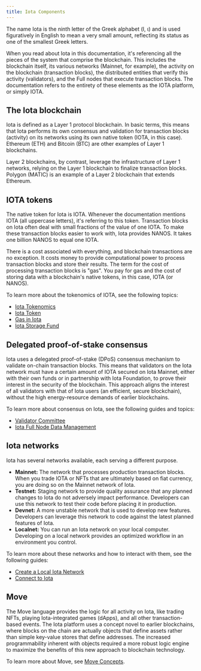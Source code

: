 ```yaml
---
title: Iota Components
---
```


The name Iota is the ninth letter of the Greek alphabet (Ι, ι) and is used figuratively in English to mean a very small amount, reflecting its status as one of the smallest Greek letters.

When you read about Iota in this documentation, it's referencing all the pieces of the system that comprise the blockchain. This includes the blockchain itself, its various networks (Mainnet, for example), the activity on the blockchain (transaction blocks), the distributed entities that verify this activity (validators), and the Full nodes that execute transaction blocks. The documentation refers to the entirety of these elements as the IOTA platform, or simply IOTA.

## The Iota blockchain

Iota is defined as a Layer 1 protocol blockchain. In basic terms, this means that Iota performs its own consensus and validation for transaction blocks (activity) on its networks using its own native token (IOTA, in this case). Ethereum (ETH) and Bitcoin (BTC) are other examples of Layer 1 blockchains.

Layer 2 blockchains, by contrast, leverage the infrastructure of Layer 1 networks, relying on the Layer 1 blockchain to finalize transaction blocks. Polygon (MATIC) is an example of a Layer 2 blockchain that extends Ethereum.

## IOTA tokens

The native token for Iota is IOTA. Whenever the documentation mentions IOTA (all uppercase letters), it's referring to this token. Transaction blocks on Iota often deal with small fractions of the value of one IOTA. To make these transaction blocks easier to work with, Iota provides NANOS. It takes one billion NANOS to equal one IOTA.

There is a cost associated with everything, and blockchain transactions are no exception. It costs money to provide computational power to process transaction blocks and store their results. The term for the cost of processing transaction blocks is "gas". You pay for gas and the cost of storing data with a blockchain's native tokens, in this case, IOTA (or NANOS).

To learn more about the tokenomics of IOTA, see the following topics:

- [Iota Tokenomics](./tokenomics.mdx)
- [Iota Token](./tokenomics/iota-coin.mdx)
- [Gas in Iota](./tokenomics/gas-in-iota.mdx)
- [Iota Storage Fund](./tokenomics/storage-fund.mdx)

## Delegated proof-of-stake consensus

Iota uses a delegated proof-of-stake (DPoS) consensus mechanism to validate on-chain transaction blocks. This means that validators on the Iota network must have a certain amount of IOTA secured on Iota Mainnet, either with their own funds or in partnership with Iota Foundation, to prove their interest in the security of the blockchain. This approach aligns the interest of all validators with that of Iota users (an efficient, secure blockchain), without the high energy-resource demands of earlier blockchains.

To learn more about consensus on Iota, see the following guides and topics:

- [Validator Committee](../operator/validator-committee.mdx)
- [Iota Full Node Data Management](../operator/data-management.mdx) 
  


## Iota networks

Iota has several networks available, each serving a different purpose.

- **Mainnet:** The network that processes production transaction blocks. When you trade IOTA or NFTs that are ultimately based on fiat currency, you are doing so on the Mainnet network of Iota.
- **Testnet:** Staging network to provide quality assurance that any planned changes to Iota do not adversely impact performance. Developers can use this network to test their code before placing it in production.
- **Devnet:** A more unstable network that is used to develop new features. Developers can leverage this network to code against the latest planned features of Iota.
- **Localnet:** You can run an Iota network on your local computer. Developing on a local network provides an optimized workflow in an environment you control.

To learn more about these networks and how to interact with them, see the following guides:

- [Create a Local Iota Network](../developer/getting-started/local-network.mdx)
- [Connect to Iota](../developer/getting-started/connect.mdx)

## Move

The Move language provides the logic for all activity on Iota, like trading NFTs, playing Iota-integrated games (dApps), and all other transaction-based events. The Iota platform uses a concept novel to earlier blockchains, where blocks on the chain are actually objects that define assets rather than simple key-value stores that define addresses. The increased programmability inherent with objects required a more robust logic engine to maximize the benefits of this new approach to blockchain technology.

To learn more about Move, see [Move Concepts](../developer/iota-101/iota-move-concepts/iota-move-concepts.mdx).
